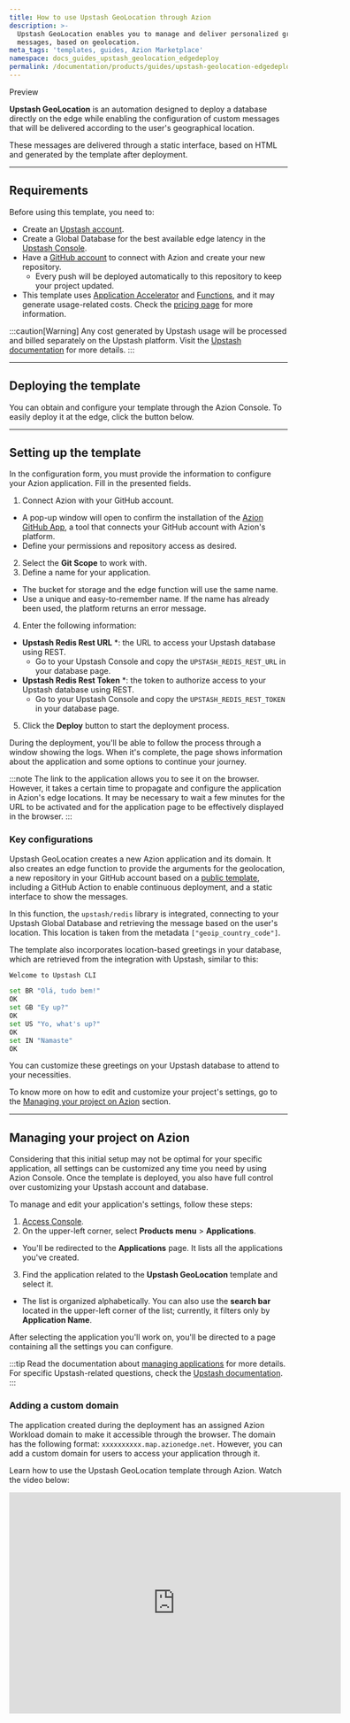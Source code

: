 ```yaml
---
title: How to use Upstash GeoLocation through Azion
description: >-
  Upstash GeoLocation enables you to manage and deliver personalized greeting
  messages, based on geolocation.
meta_tags: 'templates, guides, Azion Marketplace'
namespace: docs_guides_upstash_geolocation_edgedeploy
permalink: /documentation/products/guides/upstash-geolocation-edgedeploy/
---
```


<Tag severity="info" client:only="vue">
Preview
</Tag>

**Upstash GeoLocation** is an automation designed to deploy a database directly on the edge while enabling the configuration of custom messages that will be delivered according to the user's geographical location.

These messages are delivered through a static interface, based on HTML and generated by the template after deployment.

---

## Requirements

Before using this template, you need to:

- Create an [Upstash account](https://console.upstash.com/login).
- Create a Global Database for the best available edge latency in the [Upstash Console](https://console.upstash.com/).
- Have a [GitHub account](https://github.com/signup) to connect with Azion and create your new repository.
  - Every push will be deployed automatically to this repository to keep your project updated.
- This template uses [Application Accelerator](/en/documentation/products/build/applications/application-accelerator/) and [Functions](/en/documentation/products/build/applications/functions/), and it may generate usage-related costs. Check the [pricing page](https://www.azion.com/en/pricing/) for more information.

:::caution[Warning]
Any cost generated by Upstash usage will be processed and billed separately on the Upstash platform. Visit the [Upstash documentation](https://docs.upstash.com/redis/features/globaldatabase#pricing) for more details. 
:::

---

## Deploying the template

You can obtain and configure your template through the Azion Console. To easily deploy it at the edge, click the button below.

<LinkButton
    label="Deploy"
    link="https://console.azion.com/create/upstash/upstash-geolocation"
    icon="ai ai-azion"
    icon-pos="left"
  />

---

## Setting up the template

In the configuration form, you must provide the information to configure your Azion application. Fill in the presented fields.

1. Connect Azion with your GitHub account.
- A pop-up window will open to confirm the installation of the [Azion GitHub App](https://www.azion.com/en/documentation/products/guides/azion-github-app/), a tool that connects your GitHub account with Azion's platform.
- Define your permissions and repository access as desired.
2. Select the **Git Scope** to work with.
3. Define a name for your application.
- The bucket for storage and the edge function will use the same name.
- Use a unique and easy-to-remember name. If the name has already been used, the platform returns an error message.
4. Enter the following information:
- **Upstash Redis Rest URL** *: the URL to access your Upstash database using REST.
  - Go to your Upstash Console and copy the `UPSTASH_REDIS_REST_URL` in your database page.
- **Upstash Redis Rest Token** *: the token to authorize access to your Upstash database using REST. 
  - Go to your Upstash Console and copy the `UPSTASH_REDIS_REST_TOKEN` in your database page.
5. Click the **Deploy** button to start the deployment process.

During the deployment, you'll be able to follow the process through a window showing the logs. When it's complete, the page shows information about the application and some options to continue your journey.

:::note
The link to the application allows you to see it on the browser. However, it takes a certain time to propagate and configure the application in Azion's edge locations. It may be necessary to wait a few minutes for the URL to be activated and for the application page to be effectively displayed in the browser.
:::

### Key configurations

Upstash GeoLocation creates a new Azion application and its domain. It also creates an edge function to provide the arguments for the geolocation, a new repository in your GitHub account based on a [public template](https://github.com/aziontech/azion-samples/tree/dev/templates/upstash-geolocation), including a GitHub Action to enable continuous deployment, and a static interface to show the messages.

In this function, the `upstash/redis` library is integrated, connecting to your Upstash Global Database and retrieving the message based on the user's location. This location is taken from the metadata `["geoip_country_code"]`.

The template also incorporates location-based greetings in your database, which are retrieved from the integration with Upstash, similar to this:

```bash
Welcome to Upstash CLI

set BR "Olá, tudo bem!"
OK
set GB "Ey up?"
OK
set US "Yo, what's up?"
OK
set IN "Namaste"
OK
```

You can customize these greetings on your Upstash database to attend to your necessities.

To know more on how to edit and customize your project's settings, go to the [Managing your project on Azion](#managing-your-project-on-azion) section.

---

## Managing your project on Azion

Considering that this initial setup may not be optimal for your specific application, all settings can be customized any time you need by using Azion Console. Once the template is deployed, you also have full control over customizing your Upstash account and database.

To manage and edit your application's settings, follow these steps:

1. [Access Console](https://console.azion.com).
2. On the upper-left corner, select **Products menu** > **Applications**.
- You'll be redirected to the **Applications** page. It lists all the applications you've created.
3. Find the application related to the **Upstash GeoLocation** template and select it. 
- The list is organized alphabetically. You can also use the **search bar** located in the upper-left corner of the list; currently, it filters only by **Application Name**.

After selecting the application you'll work on, you'll be directed to a page containing all the settings you can configure.

:::tip
Read the documentation about [managing applications](/en/documentation/products/build/edge-application/first-steps/) for more details. For specific Upstash-related questions, check the [Upstash documentation](https://docs.upstash.com/).
:::

### Adding a custom domain

The application created during the deployment has an assigned Azion Workload domain to make it accessible through the browser. The domain has the following format: `xxxxxxxxxx.map.azionedge.net`. However, you can add a custom domain for users to access your application through it.


<LinkButton link="/en/documentation/products/guides/configure-a-domain/" label="go to configuring a domain guide" severity="secondary" /> 


Learn how to use the Upstash GeoLocation template through Azion. Watch the video below:
<div class="cms-embed">
  <iframe width="600" height="400" src="https://www.youtube.com/embed/ZvearWi5Vis?si=XC7y03oOdM_ctdUg" loading="lazy" title="YouTube video player" frameborder="0" allow="accelerometer; autoplay; clipboard-write; encrypted-media; gyroscope; picture-in-picture; web-share" allowfullscreen></iframe>
</div>

